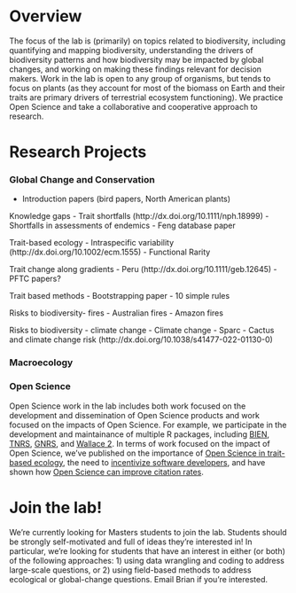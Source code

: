 # Overview
The focus of the lab is (primarily) on topics related to biodiversity, including quantifying and mapping biodiversity, understanding the drivers of biodiversity patterns and how biodiversity may be impacted by global changes, and working on making these findings relevant for decision makers. Work in the lab is open to any group of organisms, but tends to focus on plants (as they account for most of the biomass on Earth and their traits are primary drivers of terrestrial ecosystem functioning).  We practice Open Science and take a collaborative and cooperative approach to research.

# Research Projects
### Global Change and Conservation

- Introduction papers (bird papers, North American plants)

Knowledge gaps
- Trait shortfalls (http://dx.doi.org/10.1111/nph.18999)
- Shortfalls in assessments of endemics
- Feng database paper

Trait-based ecology
- Intraspecific variability (http://dx.doi.org/10.1002/ecm.1555)
- Functional Rarity

Trait change along gradients 
- Peru (http://dx.doi.org/10.1111/geb.12645)
- PFTC papers?

Trait based methods
- Bootstrapping paper
- 10 simple rules

Risks to biodiversity- fires
- Australian fires
- Amazon fires

Risks to biodiversity - climate change
- Climate change - Sparc
- Cactus and climate change risk (http://dx.doi.org/10.1038/s41477-022-01130-0)


### Macroecology

### Open Science
Open Science work in the lab includes both work focused on the development and dissemination of Open Science products and work focused on the impacts of Open Science. For example, we participate in the development and maintainance of multiple R packages, including [BIEN](https://doi.org/10.1111/2041-210X.12861), [TNRS](https://cran.r-project.org/package=TNRS), [GNRS](https://doi.org/10.1371/journal.pone.0268162), and [Wallace 2](https://doi.org/10.1111/ecog.06547). In terms of work focused on the impact of Open Science, we've published on the importance of [Open Science in trait-based ecology](https://www.nature.com/articles/s41559-020-1109-6), the need to [incentivize software developers](https://www.nature.com/articles/s41559-023-02008-w), and have shown how [Open Science can improve citation rates](https://doi.org/10.1002/ece3.70030).


# Join the lab!
We're currently looking for Masters students to join the lab. Students should be strongly self-motivated and full of ideas they're interested in! In particular, we're looking for students that have an interest in either (or both) of the following approaches: 1) using data wrangling and coding to address large-scale questions, or 2) using field-based methods to address ecological or global-change questions. Email Brian if you're interested.
